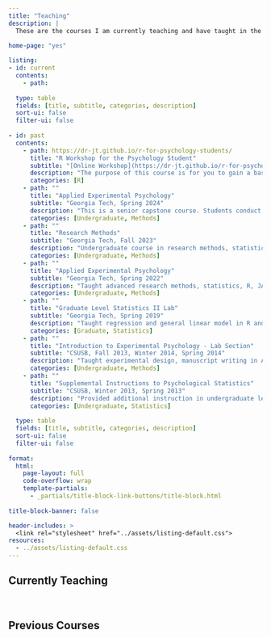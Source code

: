 ```yaml
---
title: "Teaching"
description: |
  These are the courses I am currently teaching and have taught in the past
  
home-page: "yes"

listing: 
- id: current
  contents: 
    - path:
      
  type: table
  fields: [title, subtitle, categories, description]
  sort-ui: false
  filter-ui: false
      
- id: past
  contents:
    - path: https://dr-jt.github.io/r-for-psychology-students/
      title: "R Workshop for the Psychology Student"
      subtitle: "[Online Workshop](https://dr-jt.github.io/r-for-psychology-students/){target='_blank'}"
      description: "The purpose of this course is for you to gain a basic level of proficiency in 1) working with data, 2) data visualization, and 3) statistical computation in R. [Check out the course here!](https://dr-jt.github.io/r-for-psychology-students/){target='_blank'}"      
      categories: [R]
    - path: ""
      title: "Applied Experimental Psychology"
      subtitle: "Georgia Tech, Spring 2024"
      description: "This is a senior capstone course. Students conduct IRB approved group research studies, learn data science skills to process and analyze their data in a reproducible way, present a poster of their findings at a conference, and write full research paper"
      categories: [Undergraduate, Methods]
    - path: ""
      title: "Research Methods"
      subtitle: "Georgia Tech, Fall 2023"
      description: "Undergraduate course in research methods, statistics, R, and JASP. Students conduct a researach study and write a full scientific paper in APA format" 
      categories: [Undergraduate, Methods]
    - path: ""
      title: "Applied Experimental Psychology"
      subtitle: "Georgia Tech, Spring 2022"
      description: "Taught advanced research methods, statistics, R, JASP, and provided support and guidance on group research projects"
      categories: [Undergraduate, Methods]
    - path: ""
      title: "Graduate Level Statistics II Lab"
      subtitle: "Georgia Tech, Spring 2019"
      description: "Taught regression and general linear model in R and SPSS; Course design; weekly labs"
      categories: [Graduate, Statistics]
    - path: ""
      title: "Introduction to Experimental Psychology - Lab Section"
      subtitle: "CSUSB, Fall 2013, Winter 2014, Spring 2014"
      description: "Taught experimental design, manuscript writing in APA format, oversaw student experiments"
      categories: [Undergraduate, Methods]
    - path: ""
      title: "Supplemental Instructions to Psychological Statistics"
      subtitle: "CSUSB, Winter 2013, Spring 2013"
      description: "Provided additional instruction in undergraduate level statistics"
      categories: [Undergraduate, Statistics]
    
  type: table
  fields: [title, subtitle, categories, description]
  sort-ui: false
  filter-ui: false
  
format: 
  html: 
    page-layout: full
    code-overflow: wrap
    template-partials: 
      - _partials/title-block-link-buttons/title-block.html
    
title-block-banner: false

header-includes: >
  <link rel="stylesheet" href="../assets/listing-default.css">
resources:
  - ../assets/listing-default.css
---
```


## Currently Teaching {style="border-bottom: none"}

 

::: {#current}
:::

## Previous Courses {style="border-bottom: none"}

 

::: {#past}
:::
